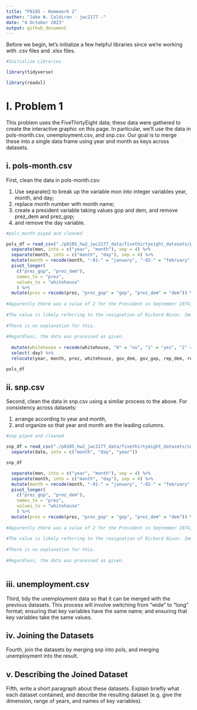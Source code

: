 ```yaml
---
title: "P8105 - Homework 2"
author: "Jake W. Coldiron - jwc2177 -"
date: "4 October 2023"
output: github_document
---
```


Before we begin, let's initialize a few helpful libraries since we're working with .csv files and .xlsx files.


```r
#Initialize Libraries

library(tidyverse)

library(readxl)
```

# I. Problem 1

This problem uses the FiveThirtyEight data; these data were gathered to create the interactive graphic on this page. In particular, we’ll use the data in pols-month.csv, unemployment.csv, and snp.csv. Our goal is to merge these into a single data frame using year and month as keys across datasets.

## i. pols-month.csv

First, clean the data in pols-month.csv:

1. Use separate() to break up the variable mon into integer variables year, month, and day;
1. replace month number with month name; 
1. create a president variable taking values gop and dem, and remove prez_dem and prez_gop; 
1. and remove the day variable.

```r
#pols_month piped and cleaned

pols_df = read_csv("./p8105_hw2_jwc2177_data/fivethirtyeight_datasets/pols-month.csv") %>% 
  separate(mon, into = c("year", "month"), sep = 4) %>% 
  separate(month, into = c("month", "day"), sep = 4) %>% 
  mutate(month = recode(month, "-01-" = "january", "-02-" = "february", "-03-" = "march", "-04-" = "april", "-05-" = "may", "-06-" = "june", "-07-" = "july", "-08-" = "august", "-09-" = "september", "-10-" = "october", "-11-" = "november", "-12-" = "december")) %>% 
  pivot_longer(
    c("prez_gop", "prez_dem"),
    names_to = "prez",
    values_to = "whitehouse"
    ) %>% 
  mutate(prez = recode(prez, "prez_gop" = "gop", "prez_dem" = "dem")) %>% 
  
#Apparently there was a value of 2 for the President in September 1974, October 1974, November 1974, and December 1974. This does not make sense as the US only has one President at a time. 
  
#The value is likely referring to the resignation of Richard Nixon. Immediately after Nixon resigned on 9 August 1974, his  Vice President Gerald Ford was sworn in as President. If there was going to be a value of 2 for the President, then August 1974 would make the most sense, however there is no value of 2 in August 1974 only the aforementioned months. 
  
#There is no explanation for this.
  
#Regardless, the data was processed as given.
  
  mutate(whitehouse = recode(whitehouse, "0" = "no", "1" = "yes", "2" = "yes")) %>% 
  select(-day) %>% 
  relocate(year, month, prez, whitehouse, gov_dem, gov_gop, rep_dem, rep_gop, sen_dem, sen_gop)

pols_df
```

## ii. snp.csv

Second, clean the data in snp.csv using a similar process to the above. For consistency across datasets:

1. arrange according to year and month, 
1. and organize so that year and month are the leading columns.

```r
#snp piped and cleaned

snp_df = read_csv("./p8105_hw2_jwc2177_data/fivethirtyeight_datasets/snp.csv") %>%
  separate(date, into = c("month", "day", "year"))

snp_df
```

```r
  separate(mon, into = c("year", "month"), sep = 4) %>% 
  separate(month, into = c("month", "day"), sep = 4) %>% 
  mutate(month = recode(month, "-01-" = "january", "-02-" = "february", "-03-" = "march", "-04-" = "april", "-05-" = "may", "-06-" = "june", "-07-" = "july", "-08-" = "august", "-09-" = "september", "-10-" = "october", "-11-" = "november", "-12-" = "december")) %>% 
  pivot_longer(
    c("prez_gop", "prez_dem"),
    names_to = "prez",
    values_to = "whitehouse"
    ) %>% 
  mutate(prez = recode(prez, "prez_gop" = "gop", "prez_dem" = "dem")) %>% 
  
#Apparently there was a value of 2 for the President in September 1974, October 1974, November 1974, and December 1974. This does not make sense as the US only has one President at a time. 
  
#The value is likely referring to the resignation of Richard Nixon. Immediately after Nixon resigned on 9 August 1974, his then Vice President Gerald Ford was sworn in as President. If there was going to be a value of 2 for the President, then August 1974 would make the most sense, however there is no value of 2 in August 1974 only the aforementioned months. 
  
#There is no explanation for this.
  
#Regardless, the data was processed as given.
  


```

## iii. unemployment.csv

Third, tidy the unemployment data so that it can be merged with the previous datasets. This process will involve switching from “wide” to “long” format; ensuring that key variables have the same name; and ensuring that key variables take the same values.

## iv. Joining the Datasets 

Fourth, join the datasets by merging snp into pols, and merging unemployment into the result.


## v. Describing the Joined Dataset 

Fifth, write a short paragraph about these datasets. Explain briefly what each dataset contained, and describe the resulting dataset (e.g. give the dimension, range of years, and names of key variables).
